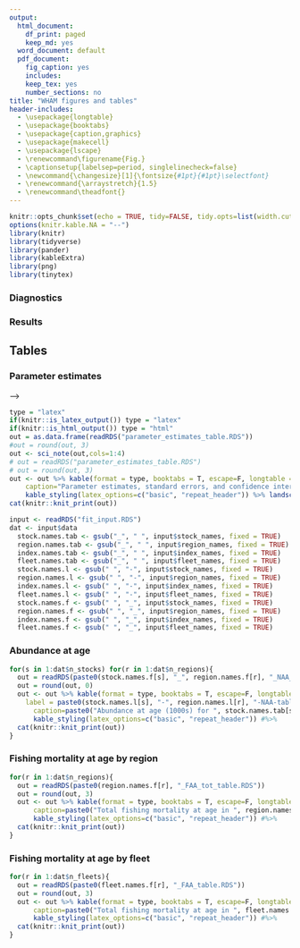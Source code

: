 ```yaml
---
output:
  html_document:
    df_print: paged
    keep_md: yes
  word_document: default
  pdf_document:
    fig_caption: yes
    includes:
    keep_tex: yes
    number_sections: no
title: "WHAM figures and tables"
header-includes:
  - \usepackage{longtable}
  - \usepackage{booktabs}
  - \usepackage{caption,graphics}
  - \usepackage{makecell}
  - \usepackage{lscape}
  - \renewcommand\figurename{Fig.}
  - \captionsetup{labelsep=period, singlelinecheck=false}
  - \newcommand{\changesize}[1]{\fontsize{#1pt}{#1pt}\selectfont}
  - \renewcommand{\arraystretch}{1.5}
  - \renewcommand\theadfont{}
---
```



```r
knitr::opts_chunk$set(echo = TRUE, tidy=FALSE, tidy.opts=list(width.cutoff=60), warning = FALSE, message = FALSE, fig.align = "center")
options(knitr.kable.NA = "--")
library(knitr)
library(tidyverse)
library(pander)
library(kableExtra)
library(png)
library(tinytex)
```
<!--
# {.tabset}

## Figures {.tabset}

### Input

```r
plot_files <- list.files("plots_png/input_data", full.names = TRUE)
plot_files <- plot_files[grep("png", plot_files)]
if(length(plot_files)) knitr::include_graphics(plot_files)
```
-->

### Diagnostics

### Results

## Tables {.tabset}

### Parameter estimates
-->

```r
type = "latex"
if(knitr::is_latex_output()) type = "latex"
if(knitr::is_html_output()) type = "html"
out = as.data.frame(readRDS("parameter_estimates_table.RDS"))
#out = round(out, 3)
out <- sci_note(out,cols=1:4)
# out = readRDS("parameter_estimates_table.RDS")
# out = round(out, 3)
out <- out %>% kable(format = type, booktabs = T, escape=F, longtable = T, row.names = T,label = "par-table",
    caption="Parameter estimates, standard errors, and confidence intervals. Rounded to 3 decimal places.", align = c(rep("r",4))) %>%
    kable_styling(latex_options=c("basic", "repeat_header")) %>% landscape()
cat(knitr::knit_print(out))

input <- readRDS("fit_input.RDS")
dat <- input$data
  stock.names.tab <- gsub("_", " ", input$stock_names, fixed = TRUE)
  region.names.tab <- gsub("_", " ", input$region_names, fixed = TRUE)
  index.names.tab <- gsub("_", " ", input$index_names, fixed = TRUE)
  fleet.names.tab <- gsub("_", " ", input$fleet_names, fixed = TRUE)
  stock.names.l <- gsub(" ", "-", input$stock_names, fixed = TRUE)
  region.names.l <- gsub(" ", "-", input$region_names, fixed = TRUE)
  index.names.l <- gsub(" ", "-", input$index_names, fixed = TRUE)
  fleet.names.l <- gsub(" ", "-", input$fleet_names, fixed = TRUE)
  stock.names.f <- gsub(" ", "_", input$stock_names, fixed = TRUE)
  region.names.f <- gsub(" ", "_", input$region_names, fixed = TRUE)
  index.names.f <- gsub(" ", "_", input$index_names, fixed = TRUE)
  fleet.names.f <- gsub(" ", "_", input$fleet_names, fixed = TRUE)
```

### Abundance at age

```r
for(s in 1:dat$n_stocks) for(r in 1:dat$n_regions){
  out = readRDS(paste0(stock.names.f[s], "_", region.names.f[r], "_NAA_table.RDS"))
  out = round(out, 0)
  out <- out %>% kable(format = type, booktabs = T, escape=F, longtable = T, row.names = T, 
    label = paste0(stock.names.l[s], "-", region.names.l[r], "-NAA-table"), 
      caption=paste0("Abundance at age (1000s) for ", stock.names.tab[s], " in ", region.names.tab[r],".")) %>%
      kable_styling(latex_options=c("basic", "repeat_header")) #%>%
  cat(knitr::knit_print(out))
}
```

### Fishing mortality at age by region

```r
for(r in 1:dat$n_regions){
  out = readRDS(paste0(region.names.f[r], "_FAA_tot_table.RDS"))
  out = round(out, 3)
  out <- out %>% kable(format = type, booktabs = T, escape=F, longtable = T, row.names = T, label = paste0(region.names.l[r], "-region-FAA-table"),
      caption=paste0("Total fishing mortality at age in ", region.names.tab[r], ".")) %>%
      kable_styling(latex_options=c("basic", "repeat_header")) #%>%
  cat(knitr::knit_print(out))
}
```

### Fishing mortality at age by fleet

```r
for(r in 1:dat$n_fleets){
  out = readRDS(paste0(fleet.names.f[r], "_FAA_table.RDS"))
  out = round(out, 3)
  out <- out %>% kable(format = type, booktabs = T, escape=F, longtable = T, row.names = T, label = paste0(fleet.names.l[r], "-fleet-FAA-table"),
      caption=paste0("Total fishing mortality at age in ", fleet.names.tab[r], ".")) %>%
      kable_styling(latex_options=c("basic", "repeat_header")) #%>%
  cat(knitr::knit_print(out))
}
```
